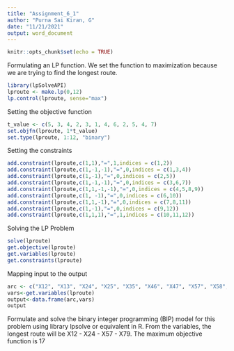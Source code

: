 ---
title: "Assignment_6_1"
author: "Purna Sai Kiran, G"
date: "11/21/2021"
output: word_document
---

```{r setup, include=FALSE}
knitr::opts_chunk$set(echo = TRUE)
```
Formulating an LP function. We set the function to maximization because we are trying to find the longest route.
```{r}
library(lpSolveAPI)
lproute <- make.lp(0,12)
lp.control(lproute, sense="max")
```
Setting the objective function
```{r}
t_value <- c(5, 3, 4, 2, 3, 1, 4, 6, 2, 5, 4, 7) 
set.objfn(lproute, 1*t_value)
set.type(lproute, 1:12, "binary") 
```
Setting the constraints
```{r}
add.constraint(lproute,c(1,1),"=",1,indices = c(1,2)) 
add.constraint(lproute,c(1,-1,-1),"=",0,indices = c(1,3,4)) 
add.constraint(lproute,c(1,-1),"=",0,indices = c(2,5))
add.constraint(lproute,c(1,-1,-1),"=",0,indices = c(3,6,7))
add.constraint(lproute,c(1,1,-1,-1),"=",0,indices = c(4,5,8,9))
add.constraint(lproute,c(1, -1),"=",0,indices = c(6,10))
add.constraint(lproute,c(1,1,-1),"=",0,indices = c(7,8,11))
add.constraint(lproute,c(1,-1),"=",0,indices = c(9,12))
add.constraint(lproute,c(1,1,1),"=",1,indices = c(10,11,12))
```

Solving the LP Problem
```{r}
solve(lproute)
get.objective(lproute)
get.variables(lproute)
get.constraints(lproute)
```
Mapping input to the output
```{r}
arc <- c("X12", "X13", "X24", "X25", "X35", "X46", "X47", "X57", "X58", "X69", "X79", "X89")
vars<-get.variables(lproute)
output<-data.frame(arc,vars)
output
```
Formulate and solve the binary integer programming (BIP) model for this problem using
library lpsolve or equivalent in R.
From the variables, the longest route will be X12 - X24 - X57 - X79. The maximum objective function is 17